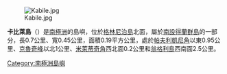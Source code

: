 [[Image:Kabile.jpg|thumb]]

{{coord|62|26|26|S|59|56|35|W|display=title}}

'''卡比萊島'''（{{lang-en|Kabile Island}}）是[[南極洲|南極洲]]的島嶼，位於[[格林尼治島|格林尼治島]]北面，屬於[[南設得蘭群島|南設得蘭群島]]的一部分，長0.7公里、寬0.45公里，面積0.19平方公里，處於[[帕夫利凱尼角|帕夫利凱尼角]]以東0.95公里、[[克魯奇峰|克魯奇峰]]以北1公里、[[米萊蒂奇角|米萊蒂奇角]]西北面0.2公里和[[翁格利島|翁格利島]]西南面2.5公里。

{{南设得兰群岛}}

{{Antarctica-geo-stub}}

[[Category:南極洲島嶼|Category:南極洲島嶼]]